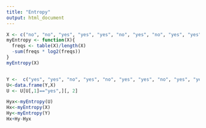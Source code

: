 ---
title: "Entropy"
output: html_document
---

```{r}

X <- c("no", "no", "yes", "yes", "yes", "no", "yes", "no", "yes", "yes", "yes", "yes", "yes", "no")
myEntropy <- function(X){
  freqs <- table(X)/length(X)
  -sum(freqs * log2(freqs))
}
myEntropy(X)


Y <-  c("yes", "yes", "no", "yes", "no", "yes", "yes", "no", "yes", "yes", "yes", "yes", "yes", "no")
U<-data.frame(Y,X)
U <- U[U[,1]=="yes",][, 2]

Hyx<-myEntropy(U) 
Hx<-myEntropy(X)
Hy<-myEntropy(Y)
Hx+Hy-Hyx

```

